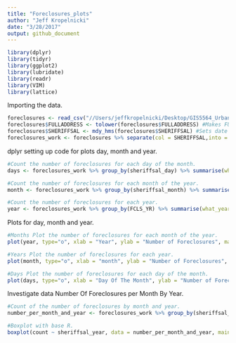 ```yaml
---
title: "Foreclosures_plots"
author: "Jeff Kropelnicki"
date: "3/28/2017"
output: github_document
---
```


```r
library(dplyr)
library(tidyr)
library(ggplot2)
library(lubridate)
library(readr)
library(VIM)
library(lattice)
```

Importing the data. 
```r
foreclosures <- read_csv("//Users/jeffkropelnicki/Desktop/GIS5564_Urban_GIS/Project/foreclosures..csv") 
foreclosures$FULLADDRESS <- tolower(foreclosures$FULLADDRESS) #Makes FULLADDRESS to lowercase for a join with parcels 
foreclosures$SHERIFFSAL <- mdy_hms(foreclosures$SHERIFFSAL) #Sets date to hours minutes sec.
foreclosures_work <- foreclosures %>% separate(col = SHERIFFSAL,into = c("sheriffsal_year", "sheriffsal_month", "sheriffsal_day"), sep = "-") #separate SALE_DATE to year, month and day.
```


dplyr setting up code for plots day, month and year. 
```r
#Count the number of foreclosures for each day of the month. 
days <- foreclosures_work %>% group_by(sheriffsal_day) %>% summarise(what_day = n()) %>% arrange(sheriffsal_day)

#Count the number of foreclosures for each month of the year. 
month <- foreclosures_work %>% group_by(sheriffsal_month) %>% summarise(what_month = n()) %>% arrange(sheriffsal_month) 

#Count the number of foreclosures for each year.
year <- foreclosures_work %>% group_by(FCLS_YR) %>% summarise(what_year = n()) %>% arrange(FCLS_YR)
```   
    
Plots for day, month and year. 
```r

#Months Plot the number of foreclosures for each month of the year. 
plot(year, type="o", xlab = "Year", ylab = "Number of Foreclosures", main = "Total Foreclosures Over 2005 to 2016")

#Years Plot the number of foreclosures for each year. 
plot(month, type="o", xlab = "month", ylab = "Number of Foreclosures", main = "Total Foreclosures In All Months")

#Days Plot the number of foreclosures for each day of the month. 
plot(days, type="o", xlab = "Day Of The Month", ylab = "Number of Foreclosures", main = "Total On Each Day Of The Month")

```   
   
   
Investigate data Number Of Foreclosures per Month By Year.   
```r
#Count of the number of foreclosures by month and year. 
number_per_month_and_year <- foreclosures_work %>% group_by(sheriffsal_year, sheriffsal_month) %>% summarize(count = n())

#Boxplot with base R. 
boxplot(count ~ sheriffsal_year, data = number_per_month_and_year, main = "Number Of Foreclosures Per Month By Year", ylab = "Number Of Foreclosures", xlab = "Year", col = c("cyan1"), cex = 1, pch = 21)
```